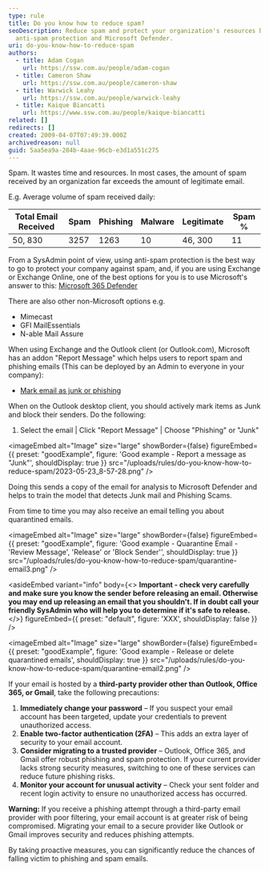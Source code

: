 ```yaml
---
type: rule
title: Do you know how to reduce spam?
seoDescription: Reduce spam and protect your organization's resources by using
  anti-spam protection and Microsoft Defender.
uri: do-you-know-how-to-reduce-spam
authors:
  - title: Adam Cogan
    url: https://ssw.com.au/people/adam-cogan
  - title: Cameron Shaw
    url: https://ssw.com.au/people/cameron-shaw
  - title: Warwick Leahy
    url: https://ssw.com.au/people/warwick-leahy
  - title: Kaique Biancatti
    url: https://www.ssw.com.au/people/kaique-biancatti
related: []
redirects: []
created: 2009-04-07T07:49:39.000Z
archivedreason: null
guid: 5aa5ea9a-284b-4aae-96cb-e3d1a551c275
---
```


Spam. It wastes time and resources. In most cases, the amount of spam received by an organization far exceeds the amount of legitimate email.

E.g. Average volume of spam received daily:

| Total Email Received | Spam  | Phishing | Malware | Legitimate | Spam % |
| -------------------- | ----- | -------- | ------- | ---------- | ------ |
| 50, 830                | 3257 | 1263       | 10      | 46, 300       | 11     |
From a SysAdmin point of view, using anti-spam protection is the best way to go to protect your company against spam, and, if you are using Exchange or Exchange Online, one of the best options for you is to use Microsoft's answer to this: [Microsoft 365 Defender](https://security.microsoft.com)

There are also other non-Microsoft options e.g.

* Mimecast
* GFI MailEssentials
* N-able Mail Assure

When using Exchange and the Outlook client (or Outlook.com), Microsoft has an addon "Report Message" which helps users to report spam and phishing emails (This can be deployed by an Admin to everyone in your company):

* [Mark email as junk or phishing](https://support.microsoft.com/en-us/office/use-the-report-message-add-in-b5caa9f1-cdf3-4443-af8c-ff724ea719d2)

When on the Outlook desktop client, you should actively mark items as Junk and block their senders. Do the following:

1. Select the email | Click "Report Message" | Choose "Phishing" or "Junk"

<imageEmbed
  alt="Image"
  size="large"
  showBorder={false}
  figureEmbed={{
    preset: "goodExample",
    figure: 'Good example - Report a message as "Junk"',
    shouldDisplay: true
  }}
  src="/uploads/rules/do-you-know-how-to-reduce-spam/2023-05-23_8-57-28.png"
/>

Doing this sends a copy of the email for analysis to Microsoft Defender and helps to train the model that detects Junk mail and Phishing Scams.

From time to time you may also receive an email telling you about quarantined emails.

<imageEmbed
  alt="Image"
  size="large"
  showBorder={false}
  figureEmbed={{
    preset: "goodExample",
    figure: 'Good example - Quarantine Email - \'Review Message\', \'Release\' or \'Block Sender\'',
    shouldDisplay: true
  }}
  src="/uploads/rules/do-you-know-how-to-reduce-spam/quarantine-email3.png"
/>

<asideEmbed
  variant="info"
  body={<>
    **Important - check very carefully and make sure you know the sender before releasing an email. Otherwise you may end up releasing an email that you shouldn't. If in doubt call your friendly SysAdmin who will help you to determine if it's safe to release.**
  </>}
  figureEmbed={{
    preset: "default",
    figure: 'XXX',
    shouldDisplay: false
  }}
/>

<imageEmbed
  alt="Image"
  size="large"
  showBorder={false}
  figureEmbed={{
    preset: "goodExample",
    figure: 'Good example - Release or delete quarantined emails',
    shouldDisplay: true
  }}
  src="/uploads/rules/do-you-know-how-to-reduce-spam/quarantine-email2.png"
/>

If your email is hosted by a **third-party provider other than Outlook, Office 365, or Gmail**, take the following precautions:

1. **Immediately change your password** – If you suspect your email account has been targeted, update your credentials to prevent unauthorized access.
2. **Enable two-factor authentication (2FA)** – This adds an extra layer of security to your email account.
3. **Consider migrating to a trusted provider** – Outlook, Office 365, and Gmail offer robust phishing and spam protection. If your current provider lacks strong security measures, switching to one of these services can reduce future phishing risks.
4. **Monitor your account for unusual activity** – Check your sent folder and recent login activity to ensure no unauthorized access has occurred.

**Warning:** If you receive a phishing attempt through a third-party email provider with poor filtering, your email account is at greater risk of being compromised. Migrating your email to a secure provider like Outlook or Gmail improves security and reduces phishing attempts.

By taking proactive measures, you can significantly reduce the chances of falling victim to phishing and spam emails.